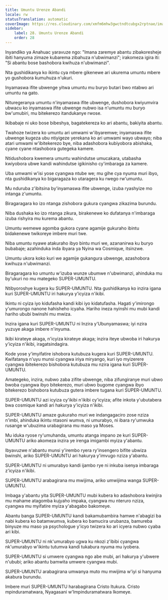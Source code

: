 ```yaml
---
title: Umuntu Urenze Abandi
locale: rw
statusTranslation: automatic
coverImage: https://res.cloudinary.com/xmfm6mhw3gwctndtcubgx2rptnae/image/upload/v1741354419/small_cover_la_gran_rebelion_28716e29d2.webp
sidebar:
    label: 28. Umuntu Urenze Abandi
    order: 28
---
```

Inyandiko ya Anahuac yaravuze ngo: "Imana zaremye abantu zibakoresheje ibiti hanyuma zimaze kubarema zibahuza n'ubwimanzi"; irakomeza igira iti: "Si abantu bose bashobora kwihuza n'ubwimanzi".

Nta gushidikanya ko ikintu cya mbere gikenewe ari ukurema umuntu mbere yo gushobora kumuhuza n'ukuri.

Inyamaswa ifite ubwenge yitwa umuntu mu buryo butari bwo ntabwo ari umuntu na gato.

Nituregeranya umuntu n'inyamaswa ifite ubwenge, dushobora kwiyumvira ubwacu ko inyamaswa ifite ubwenge nubwo isa n'umuntu mu buryo bw'umubiri, mu bitekerezo itandukanye rwose.

Ikibabaje ni uko bose bibeshya, bagatekereza ko ari abantu, bakiyita abantu.

Twahoze twizera ko umuntu ari umwami w'ibyaremwe; inyamaswa ifite ubwenge kugeza ubu ntiyigeze yerekana ko ari umwami wayo ubwayo; niba atari umwami w'ibitekerezo bye, niba adashobora kubiyobora abishaka, cyane cyane ntashobora gutegeka kamere.

Ntidushobora kwemera umuntu wahindutse umucakara, utabasha kwiyobora ubwe kandi wahindutse igikinisho cy'imbaraga za kamere.

Uba umwami w'isi yose cyangwa ntube we; mu gihe cya nyuma muri ibyo, nta gushidikanya ko bigaragaza ko utaragera ku rwego rw'umuntu.

Mu nduruba z'ibitsina by'inyamaswa ifite ubwenge, izuba ryashyize mo intanga z'umuntu.

Biragaragara ko izo ntanga zishobora gukura cyangwa zikazima burundu.

Niba dushaka ko izo ntanga zikura, birakenewe ko dufatanya n'imbaraga izuba rishyira mu kurema abantu.

Umuntu wemewe agomba gukora cyane agamije gukuraho ibintu bidakenewe twikoreye imbere muri twe.

Niba umuntu nyawe atakuraho ibyo bintu muri we, azananirwa ku buryo bubabaje; azahinduka inda ibyara ya Nyina wa Cosmique, itsinzwe.

Umuntu ukora koko kuri we agamije gukangura ubwenge, azashobora kwihuza n'ubwimanzi.

Biragaragara ko umuntu w'izuba wunze ubumwe n'ubwimanzi, ahinduka mu by'ukuri no mu mategeko SUPER-UMUNTU.

Ntibyoroshye kugera ku SUPER-UMUNTU. Nta gushidikanya ko inzira igana kuri SUPER-UMUNTU iri hakurya y'icyiza n'ikibi.

Ikintu ni cyiza iyo kidufasha kandi kibi iyo kidatufasha. Hagati y'imirongo y'umurongo nanone hahisheho icyaha. Hariho ineza nyinshi mu mubi kandi hariho ububi bwinshi mu mwiza.

Inzira igana kuri SUPER-UMUNTU ni Inzira y'Ubunyamaswa; iyi nzira yuzuye akaga imbere n'inyuma.

Ikibi kirateye akaga, n'icyiza kirateye akaga; inzira iteye ubwoba iri hakurya y'icyiza n'ikibi, iragatsindagira.

Kode yose y'imyifatire ishobora kutubuza kugera kuri SUPER-UMUNTU. Kwifatanya n'uyu munsi cyangwa iriya miryango, kuri iyo myizerere cyangwa ibitekerezo bishobora kutubuza mu nzira igana kuri SUPER-UMUNTU.

Amategeko, inzira, nubwo zaba zifite ubwenge, niba zifungiranye muri ubwo bwoba cyangwa ibyo bitekerezo, muri ubwo bugome cyangwa ibyo bitekerezo bishobora kutubuza gutera imbere tugana kuri SUPER-UMUNTU.

SUPER-UMUNTU azi icyiza cy'ikibi n'ikibi cy'icyiza; afite inkota y'ubutabera bwa cosmique kandi ari hakurya y'icyiza n'ikibi.

SUPER-UMUNTU amaze gukuraho muri we indangagaciro zose nziza n'imbi, ahinduka ikintu ntasoni wumva, ni umurabyo, ni ibara ry'umwuka rusange w'ubuzima urabagirana mu maso ya Moses.

Mu iduka ryose ry'umuhanda, umuntu atanga impano ze kuri SUPER-UMUNTU ariko akomeza inzira ye irenga imigambi myiza y'abantu.

Ibyavuzwe n'abantu munsi y'irembo ryera ry'insengero bifite ubwiza bwinshi, ariko SUPER-UMUNTU ari hakurya y'imvugo nziza y'abantu.

SUPER-UMUNTU ni umurabyo kandi ijambo rye ni inkuba isenya imbaraga z'icyiza n'ikibi.

SUPER-UMUNTU arabagirana mu mwijima, ariko umwijima wanga SUPER-UMUNTU.

Imbaga y'abantu yita SUPER-UMUNTU mubi kubera ko adashobora kwinjira mu mahame atagomba kujyaho impaka, cyangwa mu nteruro nziza, cyangwa mu myifatire myiza y'abagabo bakomeye.

Abantu banga SUPER-UMUNTU kandi bakamubambira hamwe n'abagizi ba nabi kubera ko batamwumva, kubera ko bamucira urubanza, bamureba binyuze mu maso ya psychologue y'icyo twizera ko ari icyera nubwo cyaba ari kibi.

SUPER-UMUNTU ni nk'umurabyo ugwa ku nkozi z'ibibi cyangwa nk'umurabyo w'ikintu tutumva kandi tukabura nyuma mu iyobera.

SUPER-UMUNTU si umwere cyangwa ngo abe mubi, ari hakurya y'ubwere n'ububi; ariko abantu bamwita umwere cyangwa mubi.

SUPER-UMUNTU arabagirana umwanya muto mu mwijima w'iyi si hanyuma akabura burundu.

Imbere muri SUPER-UMUNTU harabagirana Cristo Itukura. Cristo mpinduramatwara, Nyagasani w'Impinduramatwara Ikomeye.

